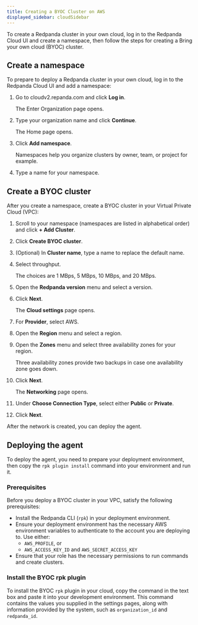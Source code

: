 ```yaml
---
title: Creating a BYOC Cluster on AWS
displayed_sidebar: cloudSidebar
---
```


<head>
    <meta name="title" content="Create a BYOC Cluster | Redpanda Docs"/>
    <meta name="description" content="Use the Redpanda Cloud UI to create a BYOC cluster."/>
</head>

To create a Redpanda cluster in your own cloud, log in to the Redpanda Cloud UI and create a namespace, then follow the steps for creating a Bring your own cloud (BYOC) cluster.

## Create a namespace

To prepare to deploy a Redpanda cluster in your own cloud, log in to the Redpanda Cloud UI and add a namespace:

1. Go to cloudv2.repanda.com and click **Log in**.

    The Enter Organization page opens.
2. Type your organization name and click **Continue**.

    The Home page opens.
3. Click **Add namespace**.

    Namespaces help you organize clusters by owner, team, or project for example.
4. Type a name for your namespace.

## Create a BYOC cluster

After you create a namespace, create a BYOC cluster in your Virtual Private Cloud (VPC):

1. Scroll to your namespace (namespaces are listed in alphabetical order) and click **+ Add Cluster**.
2. Click **Create BYOC cluster**.
3. (Optional) In **Cluster name**, type a name to replace the default name.
4. Select throughput.

    The choices are 1 MBps, 5 MBps, 10 MBps, and 20 MBps.
5. Open the **Redpanda version** menu and select a version.
6. Click **Next**.

    The **Cloud settings** page opens.
7. For **Provider**, select AWS.
6. Open the **Region** menu and select a region.
7. Open the **Zones** menu and select three availability zones for your region.

    Three availability zones provide two backups in case one availability zone goes down.
8. Click **Next**.

    The **Networking** page opens.
9. Under **Choose Connection Type**, select either **Public** or **Private**.
10. Click **Next**.

After the network is created, you can deploy the agent.

## Deploying the agent

To deploy the agent, you need to prepare your deployment environment, then copy the `rpk plugin install` command into your environment and run it.

### Prerequisites

Before you deploy a BYOC cluster in your VPC, satisfy the following prerequisites:
* Install the Redpanda CLI (`rpk`) in your deployment environment.
* Ensure your deployment environment has the necessary AWS environment variables to authenticate to the account you are deploying to. Use either:
    * `AWS_PROFILE`, or 
    * `AWS_ACCESS_KEY_ID` and `AWS_SECRET_ACCESS_KEY`
* Ensure that your role has the necessary permissions to run commands and create clusters.

### Install the BYOC rpk plugin

To install the BYOC `rpk` plugin in your cloud, copy the command in the text box and paste it into your development environment. This command contains the values you supplied in the settings pages, along with information provided by the system, such as `organization_id` and `redpanda_id`.